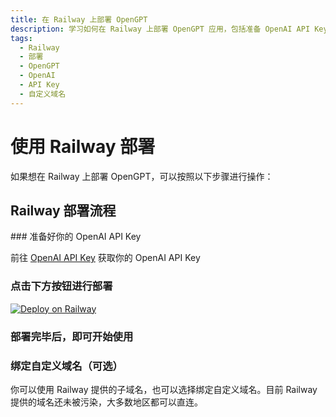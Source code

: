 ```yaml
---
title: 在 Railway 上部署 OpenGPT
description: 学习如何在 Railway 上部署 OpenGPT 应用，包括准备 OpenAI API Key、点击按钮进行部署、绑定自定义域名等步骤。
tags:
  - Railway
  - 部署
  - OpenGPT
  - OpenAI
  - API Key
  - 自定义域名
---
```


# 使用 Railway 部署

如果想在 Railway 上部署 OpenGPT，可以按照以下步骤进行操作：

## Railway 部署流程

<Steps>
  ### 准备好你的 OpenAI API Key

前往 [OpenAI API Key](https://platform.openai.com/account/api-keys) 获取你的 OpenAI API Key

### 点击下方按钮进行部署

[![Deploy on Railway](https://railway.app/button.svg)](https://railway.app/template/FB6HrV?referralCode=9bD9mT)

### 部署完毕后，即可开始使用

### 绑定自定义域名（可选）

你可以使用 Railway 提供的子域名，也可以选择绑定自定义域名。目前 Railway 提供的域名还未被污染，大多数地区都可以直连。

</Steps>
